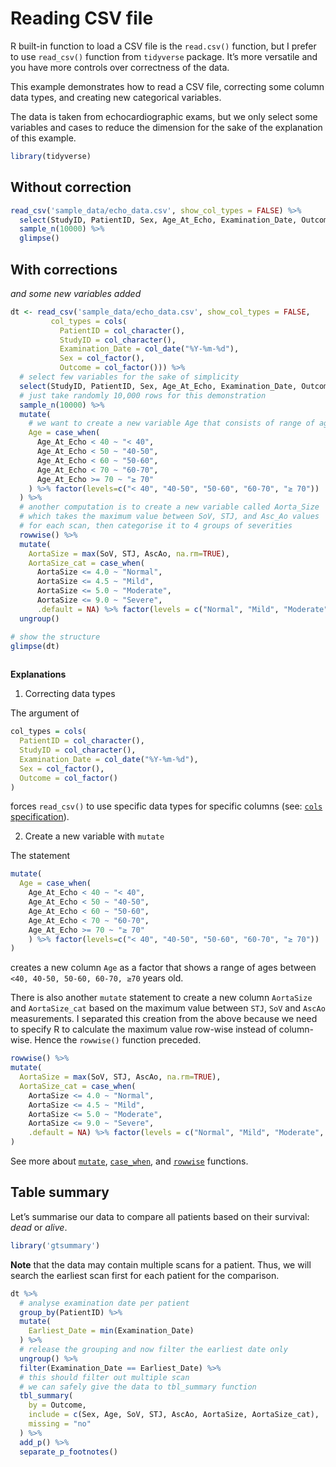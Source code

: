# Reading CSV file

R built-in function to load a CSV file is the `read.csv()` function, but I prefer to use `read_csv()` function from `tidyverse` package. It's more versatile and you have more controls over correctness of the data.

This example demonstrates how to read a CSV file, correcting some column data types, and creating new categorical variables.

The data is taken from echocardiographic exams, but we only select some variables and cases to reduce the dimension for the sake of the explanation of this example.

```r
library(tidyverse)
```

## Without correction

```r
read_csv('sample_data/echo_data.csv', show_col_types = FALSE) %>%
  select(StudyID, PatientID, Sex, Age_At_Echo, Examination_Date, Outcome, SoV, STJ, AscAo) %>%
  sample_n(10000) %>%
  glimpse()
```

## With corrections

*and some new variables added*

```r
dt <- read_csv('sample_data/echo_data.csv', show_col_types = FALSE,
         col_types = cols(
           PatientID = col_character(), 
           StudyID = col_character(),
           Examination_Date = col_date("%Y-%m-%d"),
           Sex = col_factor(),
           Outcome = col_factor())) %>%
  # select few variables for the sake of simplicity
  select(StudyID, PatientID, Sex, Age_At_Echo, Examination_Date, Outcome, SoV, STJ, AscAo) %>%
  # just take randomly 10,000 rows for this demonstration
  sample_n(10000) %>%
  mutate(
    # we want to create a new variable Age that consists of range of ages
    Age = case_when(
      Age_At_Echo < 40 ~ "< 40",
      Age_At_Echo < 50 ~ "40-50",
      Age_At_Echo < 60 ~ "50-60",
      Age_At_Echo < 70 ~ "60-70",
      Age_At_Echo >= 70 ~ "≥ 70"
    ) %>% factor(levels=c("< 40", "40-50", "50-60", "60-70", "≥ 70"))
  ) %>%
  # another computation is to create a new variable called Aorta_Size
  # which takes the maximum value between SoV, STJ, and Asc_Ao values
  # for each scan, then categorise it to 4 groups of severities
  rowwise() %>%
  mutate(
    AortaSize = max(SoV, STJ, AscAo, na.rm=TRUE),
    AortaSize_cat = case_when(
      AortaSize <= 4.0 ~ "Normal",
      AortaSize <= 4.5 ~ "Mild",
      AortaSize <= 5.0 ~ "Moderate",
      AortaSize <= 9.0 ~ "Severe",
      .default = NA) %>% factor(levels = c("Normal", "Mild", "Moderate", "Severe"))) %>%
  ungroup()

# show the structure
glimpse(dt)
  
```

**Explanations**

1.  Correcting data types

The argument of

```r
col_types = cols(
  PatientID = col_character(), 
  StudyID = col_character(),
  Examination_Date = col_date("%Y-%m-%d"),
  Sex = col_factor(),
  Outcome = col_factor()
)
```

forces `read_csv()` to use specific data types for specific columns (see: [`cols` specification](https://readr.tidyverse.org/reference/cols.html){target="_blank"}).

2.  Create a new variable with `mutate`

The statement

```r
mutate(
  Age = case_when(
    Age_At_Echo < 40 ~ "< 40",
    Age_At_Echo < 50 ~ "40-50",
    Age_At_Echo < 60 ~ "50-60",
    Age_At_Echo < 70 ~ "60-70",
    Age_At_Echo >= 70 ~ "≥ 70"
    ) %>% factor(levels=c("< 40", "40-50", "50-60", "60-70", "≥ 70"))
)
```

creates a new column `Age` as a factor that shows a range of ages between `<40, 40-50, 50-60, 60-70, ≥70` years old.

There is also another `mutate` statement to create a new column `AortaSize` and `AortaSize_cat` based on the maximum value between `STJ`, `SoV` and `AscAo` measurements. I separated this creation from the above because we need to specify R to calculate the maximum value row-wise instead of column-wise. Hence the `rowwise()` function preceded.

```r
rowwise() %>%
mutate(
  AortaSize = max(SoV, STJ, AscAo, na.rm=TRUE),
  AortaSize_cat = case_when(
    AortaSize <= 4.0 ~ "Normal",
    AortaSize <= 4.5 ~ "Mild",
    AortaSize <= 5.0 ~ "Moderate",
    AortaSize <= 9.0 ~ "Severe",
    .default = NA) %>% factor(levels = c("Normal", "Mild", "Moderate", "Severe"))
)
```

See more about [`mutate`](https://dplyr.tidyverse.org/reference/mutate.html){target="_blank"}, [`case_when`](https://dplyr.tidyverse.org/reference/case_when.html){target="_blank"}, and [`rowwise`](https://dplyr.tidyverse.org/articles/rowwise.html){target="_blank"} functions.

## Table summary

Let's summarise our data to compare all patients based on their survival: *dead* or *alive*.

```r
library('gtsummary')
```

**Note** that the data may contain multiple scans for a patient. Thus, we will search the earliest scan first for each patient for the comparison.

```r
dt %>%
  # analyse examination date per patient
  group_by(PatientID) %>%
  mutate(
    Earliest_Date = min(Examination_Date)
  ) %>%
  # release the grouping and now filter the earliest date only
  ungroup() %>%
  filter(Examination_Date == Earliest_Date) %>%
  # this should filter out multiple scan
  # we can safely give the data to tbl_summary function
  tbl_summary(
    by = Outcome,
    include = c(Sex, Age, SoV, STJ, AscAo, AortaSize, AortaSize_cat),
    missing = "no"
  ) %>%
  add_p() %>%
  separate_p_footnotes()

```
